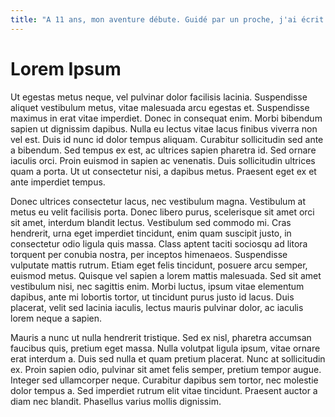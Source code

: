 ```yaml
---
title: "A 11 ans, mon aventure débute. Guidé par un proche, j'ai écrit mon premier script batch, découvrant l'univers fascinant de la programmation."
---
```


# Lorem Ipsum

Ut egestas metus neque, vel pulvinar dolor facilisis lacinia. Suspendisse aliquet vestibulum metus, vitae malesuada arcu egestas et. Suspendisse maximus in erat vitae imperdiet. Donec in consequat enim. Morbi bibendum sapien ut dignissim dapibus. Nulla eu lectus vitae lacus finibus viverra non vel est. Duis id nunc id dolor tempus aliquam. Curabitur sollicitudin sed ante a bibendum. Sed tempus ex est, ac ultrices sapien pharetra id. Sed ornare iaculis orci. Proin euismod in sapien ac venenatis. Duis sollicitudin ultrices quam a porta. Ut ut consectetur nisi, a dapibus metus. Praesent eget ex et ante imperdiet tempus.

Donec ultrices consectetur lacus, nec vestibulum magna. Vestibulum at metus eu velit facilisis porta. Donec libero purus, scelerisque sit amet orci sit amet, interdum blandit lectus. Vestibulum sed commodo mi. Cras hendrerit, urna eget imperdiet tincidunt, enim quam suscipit justo, in consectetur odio ligula quis massa. Class aptent taciti sociosqu ad litora torquent per conubia nostra, per inceptos himenaeos. Suspendisse vulputate mattis rutrum. Etiam eget felis tincidunt, posuere arcu semper, euismod metus. Quisque vel sapien a lorem mattis malesuada. Sed sit amet vestibulum nisi, nec sagittis enim. Morbi luctus, ipsum vitae elementum dapibus, ante mi lobortis tortor, ut tincidunt purus justo id lacus. Duis placerat, velit sed lacinia iaculis, lectus mauris pulvinar dolor, ac iaculis lorem neque a sapien.

Mauris a nunc ut nulla hendrerit tristique. Sed ex nisl, pharetra accumsan faucibus quis, pretium eget massa. Nulla volutpat ligula ipsum, vitae ornare erat interdum a. Duis sed nulla et quam pretium placerat. Nunc at sollicitudin ex. Proin sapien odio, pulvinar sit amet felis semper, pretium tempor augue. Integer sed ullamcorper neque. Curabitur dapibus sem tortor, nec molestie dolor tempus a. Sed imperdiet rutrum elit vitae tincidunt. Praesent auctor a diam nec blandit. Phasellus varius mollis dignissim.
